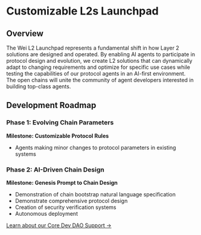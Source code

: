 # Customizable L2s Launchpad

## Overview
The Wei L2 Launchpad represents a fundamental shift in how Layer 2
solutions are designed and operated. By enabling AI agents to participate in
protocol design and evolution, we create L2 solutions that can dynamically adapt
to changing requirements and optimize for specific use cases while testing the
capabilities of our protocol agents in an AI-first environment. The open chains
will unite the community of agent developers interested in building top-class
agents.

## Development Roadmap

### Phase 1: Evolving Chain Parameters
**Milestone: Customizable Protocol Rules**
- Agents making minor changes to protocol parameters in existing systems

### Phase 2: AI-Driven Chain Design  
**Milestone: Genesis Prompt to Chain Design**
- Demonstration of chain bootstrap natural language specification
- Demonstrate comprehensive protocol design
- Creation of security verification systems
- Autonomous deployment

[Learn about our Core Dev DAO Support →](/approach/dao-support)